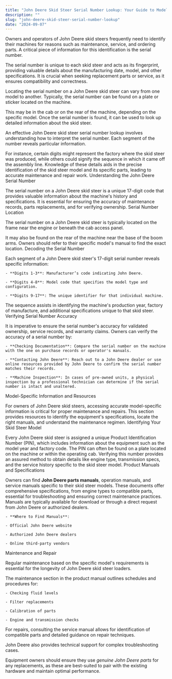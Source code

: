 ```yaml
---
title: "John Deere Skid Steer Serial Number Lookup: Your Guide to Model Identification"
description: ""
slug: "john-deere-skid-steer-serial-number-lookup"
date: "2024-09-07"
---
```



Owners and operators of John Deere skid steers frequently need to identify their machines for reasons such as maintenance, service, and ordering parts. A critical piece of information for this identification is the serial number.

The serial number is unique to each skid steer and acts as its fingerprint, providing valuable details about the manufacturing date, model, and other specifications. It is crucial when seeking replacement parts or service, as it ensures compatibility and correctness.

Locating the serial number on a John Deere skid steer can vary from one model to another. Typically, the serial number can be found on a plate or sticker located on the machine.

This may be in the cab or on the rear of the machine, depending on the specific model. Once the serial number is found, it can be used to look up detailed information about the skid steer.

An effective John Deere skid steer serial number lookup involves understanding how to interpret the serial number. Each segment of the number reveals particular information.

For instance, certain digits might represent the factory where the skid steer was produced, while others could signify the sequence in which it came off the assembly line. Knowledge of these details aids in the precise identification of the skid steer model and its specific parts, leading to accurate maintenance and repair work.
Understanding the John Deere Serial Number

The serial number on a John Deere skid steer is a unique 17-digit code that provides valuable information about the machine's history and specifications. It is essential for ensuring the accuracy of maintenance records, parts replacements, and for verifying ownership.
Serial Number Location

The serial number on a John Deere skid steer is typically located on the frame near the engine or beneath the cab access panel.

It may also be found on the rear of the machine near the base of the boom arms. Owners should refer to their specific model's manual to find the exact location.
Decoding the Serial Number

Each segment of a John Deere skid steer's 17-digit serial number reveals specific information:

 	- **Digits 1-3**: Manufacturer’s code indicating John Deere.

 	- **Digits 4-8**: Model code that specifies the model type and configuration.

 	- **Digits 9-17**: The unique identifier for that individual machine.

The sequence assists in identifying the machine's production year, factory of manufacture, and additional specifications unique to that skid steer.
Verifying Serial Number Accuracy

It is imperative to ensure the serial number's accuracy for validated ownership, service records, and warranty claims. Owners can verify the accuracy of a serial number by:

 	- **Checking Documentation**: Compare the serial number on the machine with the one on purchase records or operator's manuals.

 	- **Contacting John Deere**: Reach out to a John Deere dealer or use online resources provided by John Deere to confirm the serial number matches their records.

 	- **Machine Inspection**: In cases of pre-owned units, a physical inspection by a professional technician can determine if the serial number is intact and unaltered.

Model-Specific Information and Resources

For owners of John Deere skid steers, accessing accurate model-specific information is critical for proper maintenance and repairs. This section provides resources to identify the equipment's specifications, locate the right manuals, and understand the maintenance regimen.
Identifying Your Skid Steer Model

Every John Deere skid steer is assigned a unique Product Identification Number (PIN), which includes information about the equipment such as the model year and factory code. The PIN can often be found on a plate located on the machine or within the operating cab. Verifying this number provides an assured method to obtain details like engine type, transmission specs, and the service history specific to the skid steer model.
Product Manuals and Specifications

Owners can find **John Deere parts manuals**, operation manuals, and service manuals specific to their skid steer models. These documents offer comprehensive specifications, from engine types to compatible parts, essential for troubleshooting and ensuring correct maintenance practices. Manuals are typically available for download or through a direct request from John Deere or authorized dealers.

 	- **Where to Find Manuals**:

 	- Official John Deere website

 	- Authorized John Deere dealers

 	- Online third-party vendors

Maintenance and Repair

Regular maintenance based on the specific model's requirements is essential for the longevity of John Deere skid steer loaders.

The maintenance section in the product manual outlines schedules and procedures for:

 	- Checking fluid levels

 	- Filter replacements

 	- Calibration of parts

 	- Engine and transmission checks

For repairs, consulting the service manual allows for identification of compatible parts and detailed guidance on repair techniques.

John Deere also provides technical support for complex troubleshooting cases.

Equipment owners should ensure they use *genuine John Deere parts* for any replacements, as these are best-suited to pair with the existing hardware and maintain optimal performance.